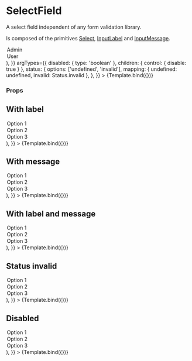 
<Meta title="Components/FormNew/SelectField" component={SelectField} />

# SelectField

A select field independent of any form validation library.

Is composed of the primitives [Select](../?path=/docs/components-formnew-primitive-select--default-story), [InputLabel](../?path=/docs/components-formnew-primitive-inputlabel--default-story) and [InputMessage](../?path=/docs/components-formnew-primitive-inputmessage--default-story).


<Canvas>
  <Story
    name="Default"
    args={{
      label: 'Role',
      message: 'Your role inside the department',
      children: (
        <>
          <Option value="admin">Admin</Option>
          <Option value="user">User</Option>
        </>
      ),
    }}
    argTypes={{
      disabled: { type: 'boolean' },
      children: { control: { disable: true } },
      status: {
        options: ['undefined', 'invalid'],
        mapping: { undefined: undefined, invalid: Status.invalid },
      },
    }}
  >
    {Template.bind({})}
  </Story>
</Canvas>

### Props

<ArgsTable story="Default" />

## With label

<Canvas>
  <Story
    name="With label"
    args={{
      label: 'Label',
      children: (
        <>
          <Option value="1">Option 1</Option>
          <Option value="2">Option 2</Option>
          <Option value="3">Option 3</Option>
        </>
      ),
    }}
  >
    {Template.bind({})}
  </Story>
</Canvas>

## With message

<Canvas>
  <Story
    name="With message"
    args={{
      message: 'This is the message',
      children: (
        <>
          <Option value="1">Option 1</Option>
          <Option value="2">Option 2</Option>
          <Option value="3">Option 3</Option>
        </>
      ),
    }}
  >
    {Template.bind({})}
  </Story>
</Canvas>

## With label and message

<Canvas>
  <Story
    name="With label and message"
    args={{
      label: 'Label',
      message: 'This is the message',
      children: (
        <>
          <Option value="1">Option 1</Option>
          <Option value="2">Option 2</Option>
          <Option value="3">Option 3</Option>
        </>
      ),
    }}
  >
    {Template.bind({})}
  </Story>
</Canvas>

## Status invalid

<Canvas>
  <Story
    name="Status invalid"
    args={{
      label: 'Label',
      message: 'This is the message',
      status: Status.invalid,
      children: (
        <>
          <Option value="1">Option 1</Option>
          <Option value="2">Option 2</Option>
          <Option value="3">Option 3</Option>
        </>
      ),
    }}
  >
    {Template.bind({})}
  </Story>
</Canvas>

## Disabled

<Canvas>
  <Story
    name="Disabled"
    args={{
      label: 'Label',
      message: 'This is the message',
      disabled: true,
      children: (
        <>
          <Option value="1">Option 1</Option>
          <Option value="2">Option 2</Option>
          <Option value="3">Option 3</Option>
        </>
      ),
    }}
  >
    {Template.bind({})}
  </Story>
</Canvas>
